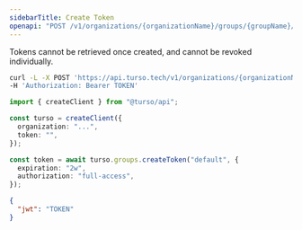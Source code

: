 ```yaml
---
sidebarTitle: Create Token
openapi: "POST /v1/organizations/{organizationName}/groups/{groupName}/auth/tokens"
---
```


<Info>

Tokens cannot be retrieved once created, and cannot be revoked individually.

</Info>

<RequestExample>

```bash cURL
curl -L -X POST 'https://api.turso.tech/v1/organizations/{organizationName}/groups/{groupName}/auth/tokens?expiration=2w&authorization=full-access' \
-H 'Authorization: Bearer TOKEN'
```

```ts Node.js
import { createClient } from "@turso/api";

const turso = createClient({
  organization: "...",
  token: "",
});

const token = await turso.groups.createToken("default", {
  expiration: "2w",
  authorization: "full-access",
});
```

</RequestExample>

<ResponseExample>

```json
{
  "jwt": "TOKEN"
}
```

</ResponseExample>
